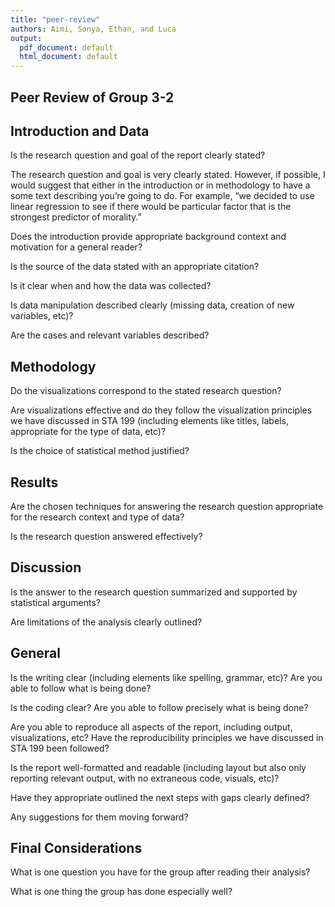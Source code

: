 ```yaml
---
title: "peer-review"
authors: Aimi, Sonya, Ethan, and Luca
output:
  pdf_document: default
  html_document: default
---
```


## Peer Review of Group 3-2

## Introduction and Data

Is the research question and goal of the report clearly stated?

The research question and goal is very clearly stated. However, if possible, I would suggest that either in the introduction or in methodology to have a some text describing you're going to do. For example, "we decided to use linear regression to see if there would be particular factor that is the strongest predictor of morality." 

Does the introduction provide appropriate background context and motivation for a general reader?

Is the source of the data stated with an appropriate citation?

Is it clear when and how the data was collected?

Is data manipulation described clearly (missing data, creation of new variables, etc)?

Are the cases and relevant variables described?

## Methodology

Do the visualizations correspond to the stated research question?

Are visualizations effective and do they follow the visualization principles we have discussed in STA 199 (including elements like titles, labels, appropriate for the type of data, etc)?

Is the choice of statistical method justified?

## Results

Are the chosen techniques for answering the research question appropriate for the research context and type of data?

Is the research question answered effectively?

## Discussion

Is the answer to the research question summarized and supported by statistical arguments?

Are limitations of the analysis clearly outlined?

## General

Is the writing clear (including elements like spelling, grammar, etc)? Are you able to follow what is being done?

Is the coding clear? Are you able to follow precisely what is being done?

Are you able to reproduce all aspects of the report, including output, visualizations, etc? Have the reproducibility principles we have discussed in STA 199 been followed?

Is the report well-formatted and readable (including layout but also only reporting relevant output, with no extraneous code, visuals, etc)?

Have they appropriate outlined the next steps with gaps clearly defined?

Any suggestions for them moving forward?

## Final Considerations

What is one question you have for the group after reading their analysis?

What is one thing the group has done especially well?
